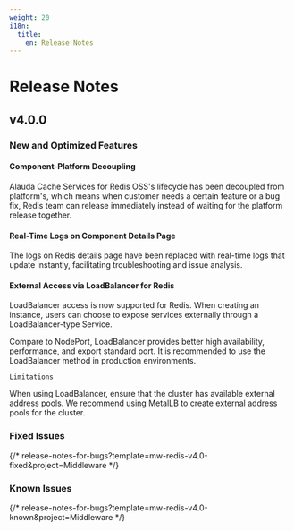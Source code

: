 ```yaml
---
weight: 20
i18n:
  title:
    en: Release Notes
---
```


# Release Notes

## v4.0.0

### New and Optimized Features

#### Component-Platform Decoupling

Alauda Cache Services for Redis OSS's lifecycle has been decoupled from platform's, which means when customer needs a certain feature or a bug fix, Redis team can release immediately instead of waiting for the platform release together.

#### Real-Time Logs on Component Details Page

The logs on Redis details page have been replaced with real-time logs that update instantly, facilitating troubleshooting and issue analysis.

#### External Access via LoadBalancer for Redis

LoadBalancer access is now supported for Redis. When creating an instance, users can choose to expose services externally through a LoadBalancer-type Service.

Compare to NodePort, LoadBalancer provides better high availability, performance, and export standard port. It is recommended to use the LoadBalancer method in production environments.

`Limitations`

When using LoadBalancer, ensure that the cluster has available external address pools. We recommend using MetalLB to create external address pools for the cluster.

### Fixed Issues

{/* release-notes-for-bugs?template=mw-redis-v4.0-fixed&project=Middleware */}

### Known Issues

{/* release-notes-for-bugs?template=mw-redis-v4.0-known&project=Middleware */}

